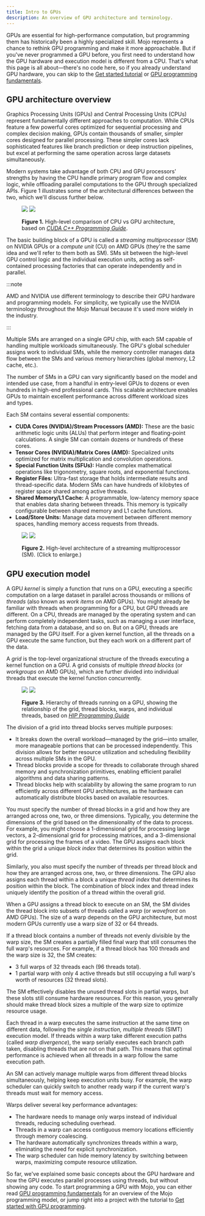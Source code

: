 ```yaml
---
title: Intro to GPUs
description: An overview of GPU architecture and terminology.
---
```


GPUs are essential for high-performance computation, but programming them has
historically been a highly specialized skill. Mojo represents a chance to
rethink GPU programming and make it more approachable. But if you've never
programmed a GPU before, you first need to understand how the GPU hardware and
execution model is different from a CPU. That's what this page is all
about—there's no code here, so if you already understand GPU hardware, you can
skip to the [Get started tutorial](/mojo/manual/gpu/intro-tutorial) or [GPU
programming fundamentals](/mojo/manual/gpu/fundamentals).

## GPU architecture overview

Graphics Processing Units (GPUs) and Central Processing Units (CPUs) represent
fundamentally different approaches to computation. While CPUs feature a few
powerful cores optimized for sequential processing and complex decision making,
GPUs contain thousands of smaller, simpler cores designed for parallel
processing. These simpler cores lack sophisticated features like branch
prediction or deep instruction pipelines, but excel at performing the same
operation across large datasets simultaneously.

Modern systems take advantage of both CPU and GPU processors' strengths by
having the CPU handle primary program flow and complex logic, while offloading
parallel computations to the GPU through specialized APIs. Figure 1 illustrates
some of the architectural differences between the two, which we'll discuss
further below.

<figure>

![](../images/gpu/cpu-gpu-architecture.png#light)
![](../images/gpu/cpu-gpu-architecture-dark.png#dark)

<figcaption><b>Figure 1.</b> High-level comparison of CPU vs GPU architecture,
based on <cite><a
href="https://docs.nvidia.com/cuda/cuda-c-programming-guide/">CUDA
C++ Programming Guide</a></cite>.</figcaption>

</figure>

The basic building block of a GPU is called a *streaming multiprocessor* (SM)
on NVIDIA GPUs or a *compute unit* (CU) on AMD GPUs (they're the same idea and
we'll refer to them both as SM). SMs sit between the high-level GPU control
logic and the individual execution units, acting as self-contained processing
factories that can operate independently and in parallel.

:::note

AMD and NVIDIA use different terminology to describe their GPU hardware and
programming models. For simplicity, we typically use the NVIDIA terminology
throughout the Mojo Manual because it's used more widely in the industry.

:::

Multiple SMs are arranged on a single GPU chip, with each SM capable of handling
multiple workloads simultaneously. The GPU's global scheduler assigns work to
individual SMs, while the memory controller manages data flow between the SMs
and various memory hierarchies (global memory, L2 cache, etc.).

The number of SMs in a GPU can vary significantly based on the model and
intended use case, from a handful in entry-level GPUs to dozens or even hundreds
in high-end professional cards. This scalable architecture enables GPUs to
maintain excellent performance across different workload sizes and types.

Each SM contains several essential components:

- **CUDA Cores (NVIDIA)/Stream Processors (AMD):** These are the basic
  arithmetic logic units (ALUs) that perform integer and floating-point
  calculations. A single SM can contain dozens or hundreds of these cores.
- **Tensor Cores (NVIDIA)/Matrix Cores (AMD):** Specialized units optimized for
  matrix multiplication and convolution operations.
- **Special Function Units (SFUs):** Handle complex mathematical operations like
  trigonometry, square roots, and exponential functions.
- **Register Files:** Ultra-fast storage that holds intermediate results and
  thread-specific data. Modern SMs can have hundreds of kilobytes of register
  space shared among active threads.
- **Shared Memory/L1 Cache:** A programmable, low-latency memory space that
  enables data sharing between threads. This memory is typically configurable
  between shared memory and L1 cache functions.
- **Load/Store Units:** Manage data movement between different memory spaces,
  handling memory access requests from threads.

<figure>

![](../images/gpu/sm-architecture.png#light)
![](../images/gpu/sm-architecture-dark.png#dark)

<figcaption><b>Figure 2.</b> High-level architecture of a streaming
multiprocessor (SM). (Click to enlarge.)</figcaption>

</figure>

## GPU execution model

A GPU *kernel* is simply a function that runs on a GPU, executing a specific
computation on a large dataset in parallel across thousands or millions of
*threads* (also known as *work items* on AMD GPUs). You might already be
familiar with threads when programming for a CPU, but GPU threads are different.
On a CPU, threads are managed by the operating system and can perform completely
independent tasks, such as managing a user interface, fetching data from a
database, and so on. But on a GPU, threads are managed by the GPU itself. For a
given kernel function, all the threads on a GPU execute the same function, but
they each work on a different part of the data.

A *grid* is the top-level organizational structure of the threads executing a
kernel function on a GPU. A grid consists of multiple *thread blocks* (or
*workgroups* on AMD GPUs), which are further divided into individual threads
that execute the kernel function concurrently.

<figure>

![](../images/gpu/grid-hierarchy.png#light)
![](../images/gpu/grid-hierarchy-dark.png#dark)

<figcaption><b>Figure 3.</b> Hierarchy of threads running on a GPU, showing the
relationship of the grid, thread blocks, warps, and individual threads, based
on <cite><a
href="https://rocm.docs.amd.com/projects/HIP/en/latest/understand/programming_model.html">HIP
Programming Guide</a></cite></figcaption>

</figure>

The division of a grid into thread blocks serves multiple purposes:

- It breaks down the overall workload—managed by the grid—into smaller, more
  manageable portions that can be processed independently. This division allows
  for better resource utilization and scheduling flexibility across multiple SMs
  in the GPU.
- Thread blocks provide a scope for threads to collaborate through shared memory
  and synchronization primitives, enabling efficient parallel algorithms and
  data sharing patterns.
- Thread blocks help with scalability by allowing the same program to run
  efficiently across different GPU architectures, as the hardware can
  automatically distribute blocks based on available resources.

You must specify the number of thread blocks in a grid and how they are arranged
across one, two, or three dimensions. Typically, you determine the dimensions of
the grid based on the dimensionality of the data to process. For example, you
might choose a 1-dimensional grid for processing large vectors, a 2-dimensional
grid for processing matrices, and a 3-dimensional grid for processing the frames
of a video. The GPU assigns each block within the grid a unique *block index*
that determines its position within the grid.

Similarly, you also must specify the number of threads per thread block and how
they are arranged across one, two, or three dimensions. The GPU also assigns
each thread within a block a unique *thread index* that determines its position
within the block. The combination of block index and thread index uniquely
identify the position of a thread within the overall grid.

When a GPU assigns a thread block to execute on an SM, the SM divides the thread
block into subsets of threads called a *warp* (or *wavefront* on AMD GPUs). The
size of a warp depends on the GPU architecture, but most modern GPUs currently
use a warp size of 32 or 64 threads.

If a thread block contains a number of threads not evenly divisible by the warp
size, the SM creates a partially filled final warp that still consumes the full
warp's resources. For example, if a thread block has 100 threads and the warp
size is 32, the SM creates:

- 3 full warps of 32 threads each (96 threads total).
- 1 partial warp with only 4 active threads but still occupying a full warp's
  worth of resources (32 thread slots).

The SM effectively disables the unused thread slots in partial warps, but these
slots still consume hardware resources. For this reason, you generally
should make thread block sizes a multiple of the warp size to optimize resource
usage.

Each thread in a warp executes the same instruction at the same time on
different data, following the *single instruction, multiple threads* (SIMT)
execution model. If threads within a warp take different execution paths (called
*warp divergence*), the warp serially executes each branch path taken, disabling
threads that are not on that path. This means that optimal performance is
achieved when all threads in a warp follow the same execution path.

An SM can actively manage multiple warps from different thread blocks
simultaneously, helping keep execution units busy. For example, the warp
scheduler can quickly switch to another ready warp if the current warp's threads
must wait for memory access.

Warps deliver several key performance advantages:

- The hardware needs to manage only warps instead of individual threads,
  reducing scheduling overhead.
- Threads in a warp can access contiguous memory locations efficiently through
  memory coalescing.
- The hardware automatically synchronizes threads within a warp, eliminating the
  need for explicit synchronization.
- The warp scheduler can hide memory latency by switching between warps,
  maximizing compute resource utilization.

So far, we've explained some basic concepts about the GPU hardware and how the
GPU executes parallel processes using threads, but without showing any code. To
start programming a GPU with Mojo, you can either read [GPU programming
fundamentals](/mojo/manual/gpu/fundamentals) for an overview of the Mojo
programming model, or jump right into a project with the tutorial to [Get
started with GPU programming](/mojo/manual/gpu/intro-tutorial).

